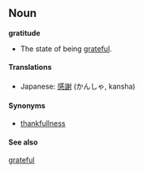 == Noun ==
'''gratitude'''

* The state of being [[grateful]].

==== Translations ====
*Japanese: [[感謝]] (かんしゃ, kansha)

====Synonyms====
* [[thankfullness]]

====See also====
[[grateful]]